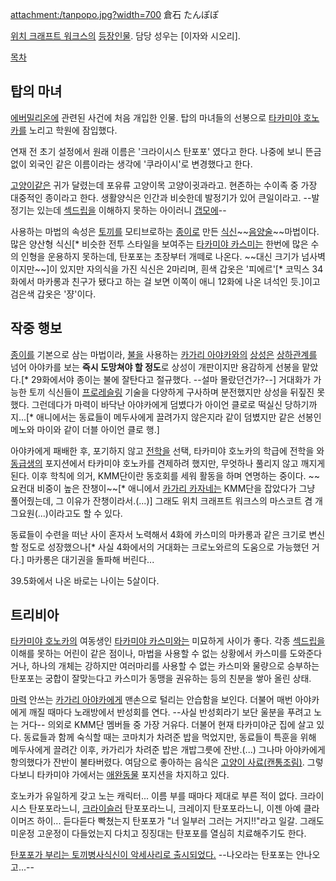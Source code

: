 attachment:/tanpopo.jpg?width=700
倉石 たんぽぽ

[[위치 크래프트 워크스]]의 [[위치 크래프트 워크스/등장인물|등장인물]]. 담당 성우는 [이자와 시오리].

[[목차]]
== 탑의 마녀 ==
[[에버밀리온]]에 관련된 사건에 처음 개입한 인물. 탑의 마녀들의 선봉으로 [[타카미야 호노카]]를 노리고 학원에 잠입했다.

연재 전 초기 설정에서 원래 이름은 '크라이시스 탄포포' 였다고 한다. 나중에 보니 뜬금없이 외국인 같은 이름이라는 생각에 '쿠라이시'로 변경했다고 한다.

[[고양이]]같은 귀가 달렸는데 포유류 고양이목 고양이귓과라고. 현존하는 수이족 중 가장 대중적인 종이라고 한다. 생활양식은 인간과 비슷한데 발정기가 있어 큰일이라고. --발정기는 있는데 [[섹드립]]을 이해하지 못하는 아이러니 [[갭모에]]--

사용하는 마법의 속성은 [[토끼]]를 모티브로하는 [[종이]]로 만든 [[식신]]~~[[음양술]]~~마법이다. 많은 양산형 식신[* 비슷한 전투 스타일을 보여주는 [[타카미야 카스미]]는 한번에 많은 수의 인형을 운용하지 못하는데, 탄포포는 초장부터 개떼로 나온다. ~~대신 크기가 넘사벽이지만~~]이 있지만 자의식을 가진 식신은 2마리며, 흰색 갑옷은 '피에르'[* 코믹스 34화에서 마카롱과 친구가 됐다고 하는 걸 보면 이쪽이 애니 12화에 나온 녀석인 듯.]이고 검은색 갑옷은 '쟝'이다.

== 작중 행보 ==
[[종이]]를 기본으로 삼는 마법이라, [[불]]을 사용하는 [[카가리 아야카]]와의 [[상성]]은 [[상하관계]]를 넘어 아야카를 보는 '''즉시 도망쳐야 할 정도'''로 상성이 개판이지만 용감하게 선봉을 맡았다.[* 29화에서야 종이는 불에 잘탄다고 절규했다. --설마 몰랐던건가?--] 거대화가 가능한 토끼 식신들이 [[프로레슬링]] 기술을 다양하게 구사하며 분전했지만 상성을 뒤짚진 못했다. 그런데다가 마력이 바닥난 아야카에게 덤볐다가 아이언 클로로 떡실신 당하기까지...[* 애니에서는 동료들이 메두사에게 끌려가지 않은지라 같이 덤볐지만 같은 선봉인 메노와 마이와 같이 더블 아이언 클로 행.]   

아야카에게 패배한 후, 포기하지 않고 [[전학]]을 선택, 타카미야 호노카의 학급에 전학을 와 [[동급생]]의 포지션에서 타카미야 호노카를 견제하려 했지만, 무엇하나 풀리지 않고 깨지게 된다. 이후 학칙에 의거, KMM단이란 동호회를 세워 활동을 하며 연명하는 중이다. ~~요컨대 비중이 높은 잔챙이~~[* 애니에서 [[카가리 카자네]]는 KMM단을 잡았다가 그냥 풀어줬는데, 그 이유가 잔챙이라서.(...)] 그래도 위치 크래프트 워크스의 마스코트 겸 개그요원(...)이라고도 할 수 있다.

동료들이 수련을 떠난 사이 혼자서 노력해서 4화에 카스미의 마카롱과 같은 크기로 변신할 정도로 성장했으나[* 사실 4화에서의 거대화는 크로노와르의 도움으로 가능했던 거다.] 마카롱은 대기권을 돌파해 버린다...

39.5화에서 나온 바로는 나이는 5살이다.

== 트리비아 ==
[[타카미야 호노카]]의 여동생인 [[타카미야 카스미]]와는 미묘하게 사이가 좋다. 각종 [[섹드립]]을 이해를 못하는 어린이 같은 점이나, 마법을 사용할 수 없는 상황에서 카스미를 도와준다거나, 하나의 개체는 강하지만 여러마리를 사용할 수 없는 카스미와 물량으로 승부하는 탄포포는 궁합이 잘맞는다고 카스미가 동맹을 권유하는 등의 친분을 쌓아 올린 상태.

[[마력]] 안쓰는 [[카가리 아야카]]에게 맨손으로 털리는 안습함을 보인다. 더불어 매번 아야카에게 깨질 때마다 노래방에서 반성회를 연다. --사실 반성회라기 보단 울분을 푸려고 노는 거다-- 의외로 KMM단 멤버들 중 가장 거유다. 더불어 현재 타카미야군 집에 살고 있다. 동료들과 함께 숙식할 때는 코마치가 차려준 밥을 먹었지만, 동료들이 특훈을 위해 메두사에게 끌려간 이후, 카가리가 차려준 밥은 개밥그릇에 잔반.(...) 그나마 아야카에게 항의했다가 잔반이 불타버렸다. 여담으로 좋아하는 음식은 [[사료|고양이 사료(캔통조림)]]. 그렇다보니 타카미야 가에서는 [[애완동물]] 포지션을 차지하고 있다.

호노카가 유일하게 갖고 노는 캐릭터... 이름 부를 때마다 제대로 부른 적이 없다. 크라이시스 탄포포라느니, [[크라이슬러]] 탄포포라느니, 크레이지 탄포포라느니, 이젠 아예 클라이머즈 하이... 듣다듣다 빡쳤는지 탄포포가 "너 일부러 그러는 거지!!"라고 일갈. 그래도 미운정 고운정이 다들었는지 다치고 징징대는 탄포포를 열심히 치료해주기도 한다.

[http://bbs2.ruliweb.daum.net/gaia/do/ruliweb/default/news/521/read?bbsId=G003&itemId=17&articleId=1406763 탄포포가 부리는 토끼병사식신이 악세사리로 출시되었다.] --나오라는 탄포포는 안나오고...--

